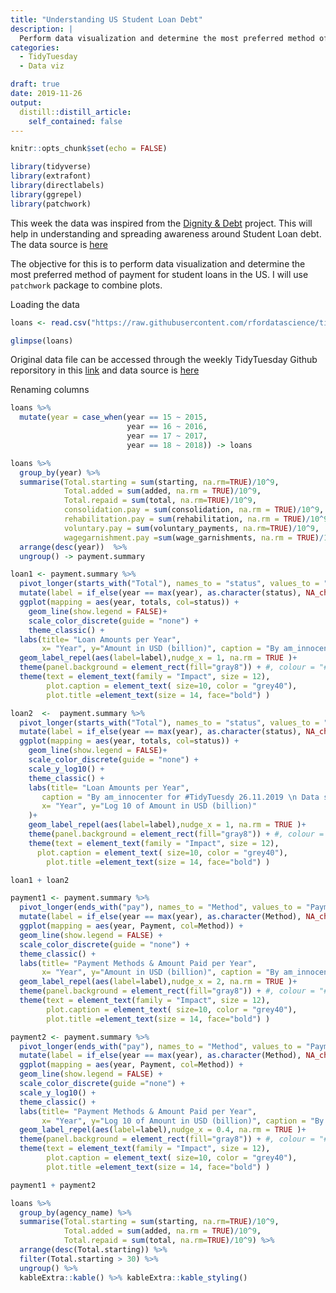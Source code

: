 ```yaml
---
title: "Understanding US Student Loan Debt"
description: |
  Perform data visualization and determine the most preferred method of payment for student loans in the US.
categories:
  - TidyTuesday 
  - Data viz

draft: true
date: 2019-11-26
output:
  distill::distill_article:
    self_contained: false
---
```



```r
knitr::opts_chunk$set(echo = FALSE)
```




```r
library(tidyverse)
library(extrafont)
library(directlabels)
library(ggrepel)
library(patchwork)
```


This week the data was inspired from the [Dignity & Debt](https://www.dignityanddebt.org/projects/student-debt-racial-disparities/) project. This will help in understanding and spreading awareness around Student Loan debt. The data source is [here](https://studentaid.gov/data-center/student/default)

The objective for this is to perform data visualization and determine the most preferred method of payment for student loans in the US. I will use `patchwork` package to combine plots.

Loading the data

```r
loans <- read.csv("https://raw.githubusercontent.com/rfordatascience/tidytuesday/master/data/2019/2019-11-26/loans.csv")

glimpse(loans)
```

Original data file can be accessed through the weekly TidyTuesday Github reporsitory in this [link](https://raw.githubusercontent.com/rfordatascience/tidytuesday/master/data/2019/2019-11-26/loans.csv) and data source is [here](https://studentaid.ed.gov/sa/about/data-center/student/default)



Renaming columns 

```r
loans %>% 
  mutate(year = case_when(year == 15 ~ 2015, 
                          year == 16 ~ 2016,
                          year == 17 ~ 2017,
                          year == 18 ~ 2018)) -> loans

```


```r
loans %>%
  group_by(year) %>%
  summarise(Total.starting = sum(starting, na.rm=TRUE)/10^9,
            Total.added = sum(added, na.rm = TRUE)/10^9,
            Total.repaid = sum(total, na.rm=TRUE)/10^9,
            consolidation.pay = sum(consolidation, na.rm = TRUE)/10^9,
            rehabilitation.pay = sum(rehabilitation, na.rm = TRUE)/10^9,
            voluntary.pay = sum(voluntary_payments, na.rm=TRUE)/10^9,
            wagegarnishment.pay =sum(wage_garnishments, na.rm = TRUE)/10^9 ) %>%
  arrange(desc(year))  %>%
  ungroup() -> payment.summary
```

```r
loan1 <- payment.summary %>% 
  pivot_longer(starts_with("Total"), names_to = "status", values_to = "totals")  %>% 
  mutate(label = if_else(year == max(year), as.character(status), NA_character_)) %>% 
  ggplot(mapping = aes(year, totals, col=status)) +
    geom_line(show.legend = FALSE)+
    scale_color_discrete(guide = "none") +
    theme_classic() +
  labs(title= "Loan Amounts per Year",
       x= "Year", y="Amount in USD (billion)", caption = "By am_innocenter for #TidyTuesdy 26.11.2019 \n Data source : studentaid.ed.gov")+
  geom_label_repel(aes(label=label),nudge_x = 1, na.rm = TRUE )+
  theme(panel.background = element_rect(fill="gray8")) + #, colour = "#6D9EC1")) +
  theme(text = element_text(family = "Impact", size = 12),
        plot.caption = element_text( size=10, color = "grey40"),
        plot.title =element_text(size = 14, face="bold") ) 
```



<!-- ```{r, layout="l-body-outset", preview=TRUE} -->
<!-- #Specify which images to use to preview -->
<!-- loan1 -->
<!-- ``` -->

```r
loan2  <-  payment.summary %>% 
  pivot_longer(starts_with("Total"), names_to = "status", values_to = "totals")  %>% 
  mutate(label = if_else(year == max(year), as.character(status), NA_character_)) %>% 
  ggplot(mapping = aes(year, totals, col=status)) +
    geom_line(show.legend = FALSE)+
    scale_color_discrete(guide = "none") +
    scale_y_log10() +
    theme_classic() +
    labs(title= "Loan Amounts per Year", 
       caption = "By am_innocenter for #TidyTuesdy 26.11.2019 \n Data source : studentaid.ed.gov", 
       x= "Year", y="Log 10 of Amount in USD (billion)"
    )+
    geom_label_repel(aes(label=label),nudge_x = 1, na.rm = TRUE )+
    theme(panel.background = element_rect(fill="gray8")) + #, colour = "#6D9EC1")) +
    theme(text = element_text(family = "Impact", size = 12),
      plot.caption = element_text( size=10, color = "grey40"),
        plot.title =element_text(size = 14, face="bold") ) 
```


```r
loan1 + loan2
```




```r
payment1 <- payment.summary %>% 
  pivot_longer(ends_with("pay"), names_to = "Method", values_to = "Payment")   %>% 
  mutate(label = if_else(year == max(year), as.character(Method), NA_character_)) %>% 
  ggplot(mapping = aes(year, Payment, col=Method)) +
  geom_line(show.legend = FALSE) +
  scale_color_discrete(guide = "none") +
  theme_classic() +
  labs(title= "Payment Methods & Amount Paid per Year",
       x= "Year", y="Amount in USD (billion)", caption = "By am_innocenter for #TidyTuesdy 26.11.2019 \n Data source : studentaid.ed.gov")+
  geom_label_repel(aes(label=label),nudge_x = 2, na.rm = TRUE )+
  theme(panel.background = element_rect(fill="gray8")) + #, colour = "#6D9EC1")) +
  theme(text = element_text(family = "Impact", size = 12),
        plot.caption = element_text( size=10, color = "grey40"),
        plot.title =element_text(size = 14, face="bold") ) 


```


```r

payment2 <- payment.summary %>% 
  pivot_longer(ends_with("pay"), names_to = "Method", values_to = "Payment")   %>% 
  mutate(label = if_else(year == max(year), as.character(Method), NA_character_)) %>% 
  ggplot(mapping = aes(year, Payment, col=Method)) +
  geom_line(show.legend = FALSE) +
  scale_color_discrete(guide ="none") +
  scale_y_log10() +
  theme_classic() +
  labs(title= "Payment Methods & Amount Paid per Year",
       x= "Year", y="Log 10 of Amount in USD (billion)", caption = "By am_innocenter for #TidyTuesdy 26.11.2019 \n Data source : studentaid.ed.gov")+
  geom_label_repel(aes(label=label),nudge_x = 0.4, na.rm = TRUE )+
  theme(panel.background = element_rect(fill="gray8")) + #, colour = "#6D9EC1")) +
  theme(text = element_text(family = "Impact", size = 12),
        plot.caption = element_text( size=10, color = "grey40"),
        plot.title =element_text(size = 14, face="bold") ) 
```



```r
payment1 + payment2
```

```r

loans %>% 
  group_by(agency_name) %>% 
  summarise(Total.starting = sum(starting, na.rm=TRUE)/10^9, 
            Total.added = sum(added, na.rm = TRUE)/10^9,
            Total.repaid = sum(total, na.rm=TRUE)/10^9) %>% 
  arrange(desc(Total.starting)) %>% 
  filter(Total.starting > 30) %>% 
  ungroup() %>% 
  kableExtra::kable() %>% kableExtra::kable_styling()
```




